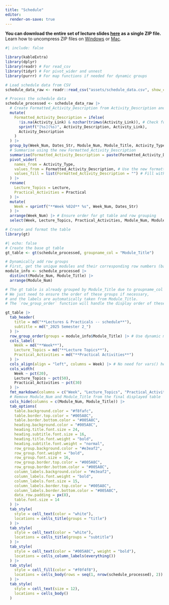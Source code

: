 ```yaml
---
title: "Schedule"
editor: 
  render-on-save: true
---
```


**You can download the entire set of lecture slides [here](#) as a single ZIP file.** Learn how to uncompress ZIP files on [Windows](https://support.microsoft.com/en-au/windows/zip-and-unzip-files-8d28fa72-f2f9-712f-67df-f80cf89fd4e5) or [Mac](https://support.apple.com/en-au/guide/mac-help/mchlp2528/mac).

```r
#| include: false

library(kableExtra)
library(dplyr)
library(readr) # For read_csv
library(tidyr) # For pivot_wider and unnest
library(purrr) # For map functions if needed for dynamic groups

# Load schedule data from CSV
schedule_data_raw <- readr::read_csv("assets/schedule_data.csv", show_col_types = FALSE)

# Process the schedule data
schedule_processed <- schedule_data_raw |>
  # Create Formatted_Activity_Description from Activity_Description and Activity_Link
  mutate(
    Formatted_Activity_Description = ifelse(
      !is.na(Activity_Link) & nzchar(trimws(Activity_Link)), # Check for non-empty, non-NA link
      sprintf("[%s](%s)", Activity_Description, Activity_Link),
      Activity_Description
    )
  ) |>
  group_by(Week_Num, Dates_Str, Module_Num, Module_Title, Activity_Type) |>
  # Summarise using the new Formatted_Activity_Description
  summarise(Formatted_Activity_Description = paste(Formatted_Activity_Description, collapse = "<br>"), .groups = "drop") |>
  pivot_wider(
    names_from = Activity_Type,
    values_from = Formatted_Activity_Description, # Use the new formatted column
    values_fill = list(Formatted_Activity_Description = "") # Fill with the new formatted column
  ) |>
  rename(
    Lecture_Topics = Lecture,
    Practical_Activities = Practical
  ) |>
  mutate(
    Week = sprintf("**Week %02d** %s", Week_Num, Dates_Str)
  ) |>
  arrange(Week_Num) |> # Ensure order for gt table and row grouping
  select(Week, Lecture_Topics, Practical_Activities, Module_Num, Module_Title) # Keep module info for grouping

# Create and format the table
library(gt)

```

```r
#| echo: false
# Create the base gt table
gt_table <- gt(schedule_processed, groupname_col = "Module_Title")

# Dynamically add row groups
# First, get the unique modules and their corresponding row numbers (based on Week_Num)
module_info <- schedule_processed |>
  distinct(Module_Num, Module_Title) |>
  arrange(Module_Num)

# The gt table is already grouped by Module_Title due to groupname_col = "Module_Title"
# We just need to ensure the order of these groups if necessary,
# and the labels are automatically taken from Module_Title.
# The `row_group_order` function will handle the display order of these groups.

gt_table |>
  tab_header(
    title = md("**Lectures & Practicals -- schedule**"),
    subtitle = md("_2025 Semester 2_")
  ) |>
  row_group_order(groups = module_info$Module_Title) |> # Use dynamic module titles for order
  cols_label(
    Week = md("**Week**"),
    Lecture_Topics = md("**Lecture Topics**"),
    Practical_Activities = md("**Practical Activities**")
  ) |>
  cols_align(align = "left", columns = Week) |> # No need for vars() here
  cols_width(
    Week ~ pct(20),
    Lecture_Topics ~ pct(50),
    Practical_Activities ~ pct(30)
  ) |>
  fmt_markdown(columns = c("Week", "Lecture_Topics", "Practical_Activities")) |>
  # Remove Module_Num and Module_Title from the final displayed table
  cols_hide(columns = c(Module_Num, Module_Title)) |>
  tab_options(
    table.background.color = "#f8fafc",
    table.border.top.color = "#005A8C",
    table.border.bottom.color = "#005A8C",
    heading.background.color = "#005A8C",
    heading.title.font.size = 24,
    heading.subtitle.font.size = 16,
    heading.title.font.weight = "bold",
    heading.subtitle.font.weight = "normal",
    row_group.background.color = "#e3eaf2",
    row_group.font.weight = "bold",
    row_group.font.size = 16,
    row_group.border.top.color = "#005A8C",
    row_group.border.bottom.color = "#005A8C",
    column_labels.background.color = "#e3eaf2",
    column_labels.font.weight = "bold",
    column_labels.font.size = 15,
    column_labels.border.top.color = "#005A8C",
    column_labels.border.bottom.color = "#005A8C",
    data_row.padding = px(8),
    table.font.size = 14
  ) |>
  tab_style(
    style = cell_text(color = "white"),
    locations = cells_title(groups = "title")
  ) |>
  tab_style(
    style = cell_text(color = "white"),
    locations = cells_title(groups = "subtitle")
  ) |>
  tab_style(
    style = cell_text(color = "#005A8C", weight = "bold"),
    locations = cells_column_labels(everything())
  ) |>
  tab_style(
    style = cell_fill(color = "#f0f4f8"),
    locations = cells_body(rows = seq(1, nrow(schedule_processed), 2))
  ) |>
  tab_style(
    style = cell_text(size = 12),
    locations = cells_body()
  )

```


